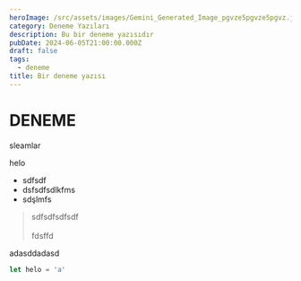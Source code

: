 ```yaml
---
heroImage: /src/assets/images/Gemini_Generated_Image_pgvze5pgvze5pgvz.jpg
category: Deneme Yazıları
description: Bu bir deneme yazısıdır
pubDate: 2024-06-05T21:00:00.000Z
draft: false
tags:
  - deneme
title: Bir deneme yazısı
---
```


# DENEME

sleamlar

helo

 
- sdfsdf
- dsfsdfsdlkfms
- sdşlmfs

> sdfsdfsdfsdf\
> \
> fdsffd

<SButton>adasddadasd</SButton>

```javascript
let helo = 'a'
```
